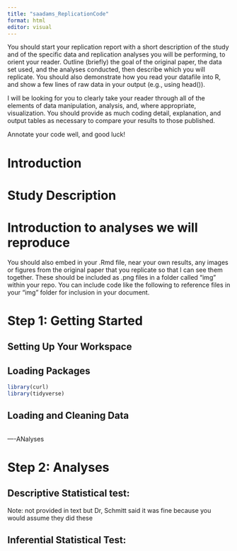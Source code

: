 ```yaml
---
title: "saadams_ReplicationCode"
format: html
editor: visual
---
```


You should start your replication report with a short description of the study and of the specific data and replication analyses you will be performing, to orient your reader. Outline (briefly) the goal of the original paper, the data set used, and the analyses conducted, then describe which you will replicate. You should also demonstrate how you read your datafile into R, and show a few lines of raw data in your output (e.g., using head()).

I will be looking for you to clearly take your reader through all of the elements of data manipulation, analysis, and, where appropriate, visualization. You should provide as much coding detail, explanation, and output tables as necessary to compare your results to those published.

Annotate your code well, and good luck!

# Introduction

# Study Description

# Introduction to analyses we will reproduce

You should also embed in your .Rmd file, near your own results, any images or figures from the original paper that you replicate so that I can see them together. These should be included as .png files in a folder called “img” within your repo. You can include code like the following to reference files in your “img” folder for inclusion in your document.

# Step 1: Getting Started 

## Setting Up Your Workspace

## Loading Packages

```r
library(curl)
library(tidyverse)
```

## Loading and Cleaning Data
```r

```

----ANalyses


# Step 2: Analyses

## Descriptive Statistical test: 
Note: not provided in text but Dr, Schmitt said it was fine because you would assume they did these

## Inferential Statistical Test: 

